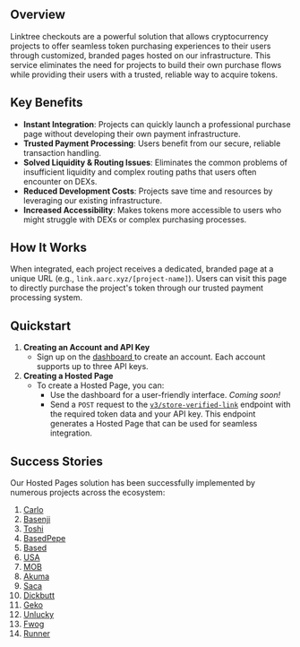 ## Overview

Linktree checkouts are a powerful solution that allows cryptocurrency projects to offer seamless token purchasing experiences to their users through customized, branded pages hosted on our infrastructure. This service eliminates the need for projects to build their own purchase flows while providing their users with a trusted, reliable way to acquire tokens.

## Key Benefits

- **Instant Integration**: Projects can quickly launch a professional purchase page without developing their own payment infrastructure.
- **Trusted Payment Processing**: Users benefit from our secure, reliable transaction handling.
- **Solved Liquidity & Routing Issues**: Eliminates the common problems of insufficient liquidity and complex routing paths that users often encounter on DEXs.
- **Reduced Development Costs**: Projects save time and resources by leveraging our existing infrastructure.
- **Increased Accessibility**: Makes tokens more accessible to users who might struggle with DEXs or complex purchasing processes.

## How It Works

When integrated, each project receives a dedicated, branded page at a unique URL (e.g., `link.aarc.xyz/[project-name]`). Users can visit this page to directly purchase the project's token through our trusted payment processing system.

## Quickstart

1. **Creating an Account and API Key**
   * Sign up on the [dashboard ](https://dashboard.aarc.xyz/signup)to create an account. Each account supports up to three API keys.
2. **Creating a Hosted Page**
   * To create a Hosted Page, you can:
     * Use the dashboard for a user-friendly interface. _Coming soon!_
     * Send a `POST` request to the [`v3/store-verified-link`](../execution-api/endpoints/store-verified-link) endpoint with the required token data and your API key. This endpoint generates a Hosted Page that can be used for seamless integration.

## Success Stories

Our Hosted Pages solution has been successfully implemented by numerous projects across the ecosystem:

1. [Carlo](https://link.aarc.xyz/carlo)
2. [Basenji](https://link.aarc.xyz/basenji)
3. [Toshi](https://link.aarc.xyz/toshi)
4. [BasedPepe](https://link.aarc.xyz/basedpepe)
5. [Based](https://link.aarc.xyz/based)
6. [USA](https://link.aarc.xyz/usa)
7. [MOB](https://link.aarc.xyz/mob)
8. [Akuma](https://link.aarc.xyz/akuma)
9. [Saca](https://link.aarc.xyz/saca)
10. [Dickbutt](https://link.aarc.xyz/dickbutt)
11. [Geko](https://link.aarc.xyz/geko)
12. [Unlucky](https://link.aarc.xyz/unlucky)
13. [Fwog](https://link.aarc.xyz/fwog)
14. [Runner](https://link.aarc.xyz/runner)